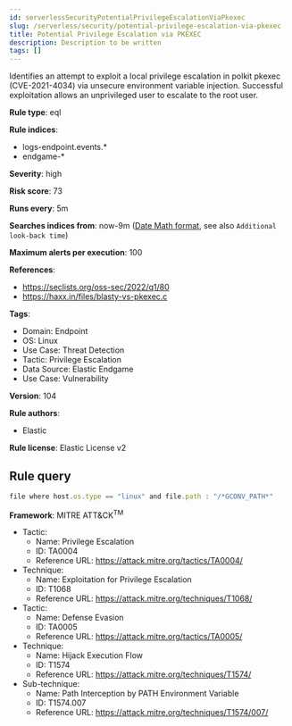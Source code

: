 ```yaml
---
id: serverlessSecurityPotentialPrivilegeEscalationViaPkexec
slug: /serverless/security/potential-privilege-escalation-via-pkexec
title: Potential Privilege Escalation via PKEXEC
description: Description to be written
tags: []
---
```


<div id="potential-privilege-escalation-via-pkexec"></div>

Identifies an attempt to exploit a local privilege escalation in polkit pkexec (CVE-2021-4034) via unsecure environment variable injection. Successful exploitation allows an unprivileged user to escalate to the root user.

**Rule type**: eql

**Rule indices**: 

* logs-endpoint.events.*
* endgame-*

**Severity**: high

**Risk score**: 73

**Runs every**: 5m

**Searches indices from**: now-9m ([Date Math format](((ref))/common-options.html#date-math), see also <DocLink id="serverlessSecurityRulesUiCreate" section="set-the-rules-schedule">`Additional look-back time`</DocLink>)

**Maximum alerts per execution**: 100

**References**: 

* https://seclists.org/oss-sec/2022/q1/80
* https://haxx.in/files/blasty-vs-pkexec.c

**Tags**: 

* Domain: Endpoint
* OS: Linux
* Use Case: Threat Detection
* Tactic: Privilege Escalation
* Data Source: Elastic Endgame
* Use Case: Vulnerability

**Version**: 104

**Rule authors**: 

* Elastic

**Rule license**: Elastic License v2

## Rule query

```js
file where host.os.type == "linux" and file.path : "/*GCONV_PATH*"

```

**Framework**: MITRE ATT&CK<sup>TM</sup>

* Tactic:
    * Name: Privilege Escalation
    * ID: TA0004
    * Reference URL: https://attack.mitre.org/tactics/TA0004/
* Technique:
    * Name: Exploitation for Privilege Escalation
    * ID: T1068
    * Reference URL: https://attack.mitre.org/techniques/T1068/
* Tactic:
    * Name: Defense Evasion
    * ID: TA0005
    * Reference URL: https://attack.mitre.org/tactics/TA0005/
* Technique:
    * Name: Hijack Execution Flow
    * ID: T1574
    * Reference URL: https://attack.mitre.org/techniques/T1574/
* Sub-technique:
    * Name: Path Interception by PATH Environment Variable
    * ID: T1574.007
    * Reference URL: https://attack.mitre.org/techniques/T1574/007/

